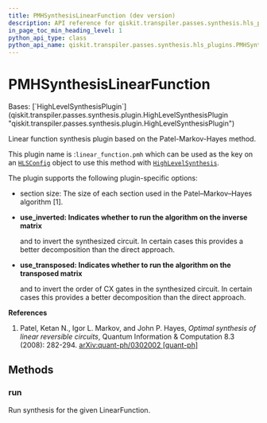 ```yaml
---
title: PMHSynthesisLinearFunction (dev version)
description: API reference for qiskit.transpiler.passes.synthesis.hls_plugins.PMHSynthesisLinearFunction in the dev version of qiskit
in_page_toc_min_heading_level: 1
python_api_type: class
python_api_name: qiskit.transpiler.passes.synthesis.hls_plugins.PMHSynthesisLinearFunction
---
```


# PMHSynthesisLinearFunction

<Class id="qiskit.transpiler.passes.synthesis.hls_plugins.PMHSynthesisLinearFunction" isDedicatedPage={true} github="https://github.com/Qiskit/qiskit/tree/main/qiskit/transpiler/passes/synthesis/hls_plugins.py#L772-L818" signature="qiskit.transpiler.passes.synthesis.hls_plugins.PMHSynthesisLinearFunction" modifiers="class">
  Bases: [`HighLevelSynthesisPlugin`](qiskit.transpiler.passes.synthesis.plugin.HighLevelSynthesisPlugin "qiskit.transpiler.passes.synthesis.plugin.HighLevelSynthesisPlugin")

  Linear function synthesis plugin based on the Patel-Markov-Hayes method.

  This plugin name is :`linear_function.pmh` which can be used as the key on an [`HLSConfig`](qiskit.transpiler.passes.HLSConfig "qiskit.transpiler.passes.HLSConfig") object to use this method with [`HighLevelSynthesis`](qiskit.transpiler.passes.HighLevelSynthesis "qiskit.transpiler.passes.HighLevelSynthesis").

  The plugin supports the following plugin-specific options:

  *   section size: The size of each section used in the Patel–Markov–Hayes algorithm \[1].

  *   **use\_inverted: Indicates whether to run the algorithm on the inverse matrix**

      and to invert the synthesized circuit. In certain cases this provides a better decomposition than the direct approach.

  *   **use\_transposed: Indicates whether to run the algorithm on the transposed matrix**

      and to invert the order of CX gates in the synthesized circuit. In certain cases this provides a better decomposition than the direct approach.

  **References**

  1.  Patel, Ketan N., Igor L. Markov, and John P. Hayes, *Optimal synthesis of linear reversible circuits*, Quantum Information & Computation 8.3 (2008): 282-294. [arXiv:quant-ph/0302002 \[quant-ph\]](https://arxiv.org/abs/quant-ph/0302002)

  ## Methods

  ### run

  <Function id="qiskit.transpiler.passes.synthesis.hls_plugins.PMHSynthesisLinearFunction.run" github="https://github.com/Qiskit/qiskit/tree/main/qiskit/transpiler/passes/synthesis/hls_plugins.py#L795-L818" signature="run(high_level_object, coupling_map=None, target=None, qubits=None, **options)">
    Run synthesis for the given LinearFunction.
  </Function>
</Class>

